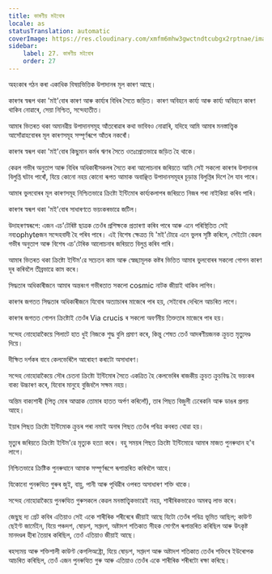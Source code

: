 ```yaml
---
title: কাৰণীয় মইবোৰ
locale: as
statusTranslation: automatic
coverImage: https://res.cloudinary.com/xmfm6mhw3gwctndtcubgx2rptnae/image/upload/v1741354419/small_cover_la_gran_rebelion_28716e29d2.webp
sidebar:
    label: 27. কাৰণীয় মইবোৰ
    order: 27
---
```

অহংকাৰ গঠন কৰা একাধিক বিষয়ভিত্তিক উপাদানৰ মূল কাৰণ আছে।

কাৰণৰ স্বৰূপ থকা 'মই'বোৰ কাৰণ আৰু কাৰ্য্যৰ বিধিৰ সৈতে জড়িত। কাৰণ অবিহনে কাৰ্য্য আৰু কাৰ্য্য অবিহনে কাৰণ থাকিব নোৱাৰে, সেয়া নিশ্চিত, সন্দেহাতীত।

আমাৰ ভিতৰত থকা অমানৱীয় উপাদানসমূহ আঁতৰোৱাৰ কথা ভাবিবও নোৱাৰি, যদিহে আমি আমাৰ মনস্তাত্ত্বিক আসোঁৱাহবোৰৰ মূল কাৰণসমূহ সম্পূৰ্ণৰূপে আঁতৰ নকৰোঁ।

কাৰণৰ স্বৰূপ থকা 'মই'বোৰ কিছুমান কৰ্মৰ ঋণৰ সৈতে ওতঃপ্ৰোতভাৱে জড়িত হৈ থাকে।

কেৱল গভীৰ অনুতাপ আৰু বিধিৰ অধিকাৰীসকলৰ সৈতে কৰা আলোচনাৰ জৰিয়তে আমি সেই সকলো কাৰণৰ উপাদানৰ বিলুপ্তি ঘটাব পাৰোঁ, যিয়ে কোনো নহয় কোনো ৰূপত আমাক অবাঞ্ছিত উপাদানসমূহৰ চূড়ান্ত বিলুপ্তিৰ দিশে লৈ যাব পাৰে।

আমাৰ ভুলবোৰৰ মূল কাৰণসমূহ নিশ্চিতভাৱে ক্ৰিষ্টো ইন্টিমোৰ কাৰ্য্যকলাপৰ জৰিয়তে নিজৰ পৰা নাইকিয়া কৰিব পাৰি।

কাৰণৰ স্বৰূপ থকা 'মই'বোৰ সাধাৰণতে ভয়ংকৰভাৱে জটিল।

উদাহৰণস্বৰূপে: এজন এচ'টেৰিষ্ট ছাত্ৰক তেওঁৰ প্ৰশিক্ষকে প্ৰতাৰণা কৰিব পাৰে আৰু এনে পৰিস্থিতিত সেই নব্যophyteজন সন্দেহবাদী হৈ পৰিব পাৰে। এই বিশেষ ক্ষেত্ৰত যি 'মই'টোৱে এনে ভুলৰ সৃষ্টি কৰিলে, সেইটো কেৱল গভীৰ অনুতাপ আৰু বিশেষ এচ'টেৰিক আলোচনাৰ জৰিয়তে বিলুপ্ত কৰিব পাৰি।

আমাৰ ভিতৰত থকা ক্ৰিষ্টো ইন্টিম'ৱে সচেতন কাম আৰু স্বেচ্ছামূলক কষ্টৰ ভিত্তিত আমাৰ ভুলবোৰৰ সকলো গোপন কাৰণ দূৰ কৰিবলৈ তীব্ৰভাৱে কাম কৰে।

সিদ্ধতাৰ অধিকাৰীজনে আমাৰ অন্তৰংগ গভীৰতাত সকলো cosmic নাটক জীয়াই থাকিব লাগিব।

কাৰণৰ জগতত সিদ্ধতাৰ অধিকাৰীজনে যিবোৰ অত্যাচাৰৰ মাজেৰে পাৰ হয়, সেইবোৰ দেখিলে আচৰিত লাগে।

কাৰণৰ জগতত গোপন ক্ৰিষ্টোই তেওঁৰ Via crucis ৰ সকলো অবৰ্ণনীয় তিক্ততাৰ মাজেৰে পাৰ হয়।

সন্দেহ নোহোৱাকৈয়ে পিলাটে হাত ধুই নিজকে শুদ্ধ বুলি প্ৰমাণ কৰে, কিন্তু শেষত তেওঁ আদৰণীয়জনক ক্ৰুচত মৃত্যুদণ্ড দিয়ে।

দীক্ষিত দৰ্শকৰ বাবে কেলভেৰিলৈ আৰোহণ কৰাটো অসাধাৰণ।

সন্দেহ নোহোৱাকৈয়ে সৌৰ চেতনা ক্ৰিষ্টো ইন্টিমোৰ সৈতে একত্ৰিত হৈ কেলভেৰিৰ ৰাজকীয় ক্ৰুচত ক্ৰুচবিদ্ধ হৈ ভয়ংকৰ বাক্য উচ্চাৰণ কৰে, যিবোৰ মানুহে বুজিবলৈ সক্ষম নহয়।

অন্তিম বাক্যশাৰী (পিতৃ মোৰ আত্মাক তোমাৰ হাতত অৰ্পণ কৰিলোঁ), তাৰ পিছত বিজুলী ঢেৰেকনি আৰু ডাঙৰ প্ৰলয় আহে।

ইয়াৰ পিছত ক্ৰিষ্টো ইন্টিমোক ক্ৰুচৰ পৰা নমাই অনাৰ পিছত তেওঁৰ পবিত্ৰ কবৰত থোৱা হয়।

মৃত্যুৰ জৰিয়তে ক্ৰিষ্টো ইন্টিম'ৱে মৃত্যুক হত্যা কৰে। বহু সময়ৰ পিছত ক্ৰিষ্টো ইন্টিমোৱে আমাৰ মাজত পুনৰুত্থান হ'ব লাগে।

নিশ্চিতভাৱে ক্ৰিষ্টিক পুনৰুত্থানে আমাক সম্পূৰ্ণৰূপে ৰূপান্তৰিত কৰিবলৈ আহে।

যিকোনো পুনৰুত্থিত গুৰুৰ জুই, বায়ু, পানী আৰু পৃথিৱীৰ ওপৰত অসাধাৰণ শক্তি থাকে।

সন্দেহ নোহোৱাকৈয়ে পুনৰুত্থিত গুৰুসকলে কেৱল মনস্তাত্ত্বিকভাৱেই নহয়, শাৰীৰিকভাৱেও অমৰত্ব লাভ কৰে।

জেছুছ দ্য গ্ৰেট কবিৰ এতিয়াও সেই একে শাৰীৰিক শৰীৰেৰে জীয়াই আছে যিটো তেওঁৰ পবিত্ৰ ভূমিত আছিল; কাউণ্ট ছেইণ্ট জাৰ্মেইন, যিয়ে পঞ্চদশ, ষোড়শ, সপ্তদশ, অষ্টাদশ শতিকাত সীহক সোণলৈ ৰূপান্তৰিত কৰিছিল আৰু উৎকৃষ্ট মানদণ্ডৰ হীৰা তৈয়াৰ কৰিছিল, তেওঁ এতিয়াও জীয়াই আছে।

ৰহস্যময় আৰু শক্তিশালী কাউণ্ট কেগলিঅষ্ট্ৰো, যিয়ে ষোড়শ, সপ্তদশ আৰু অষ্টাদশ শতিকাত তেওঁৰ শক্তিৰে ইউৰোপক আচৰিত কৰিছিল, তেওঁ এজন পুনৰুত্থিত গুৰু আৰু এতিয়াও তেওঁৰ একে শাৰীৰিক শৰীৰটো ৰক্ষা কৰিছে।

